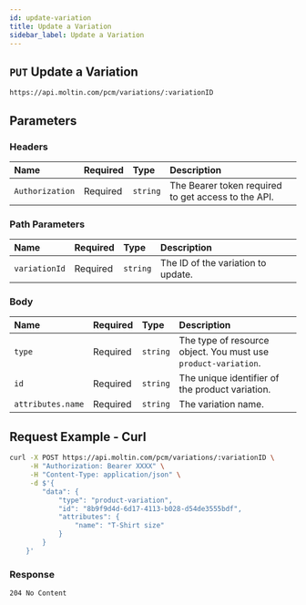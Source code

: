 ```yaml
---
id: update-variation
title: Update a Variation
sidebar_label: Update a Variation
---
```


## `PUT` Update a Variation

```http
https://api.moltin.com/pcm/variations/:variationID
```

## Parameters

### Headers

| Name | Required | Type | Description |
| :--- | :--- | :--- | :--- |
| `Authorization` | Required | `string` | The Bearer token required to get access to the API. |

### Path Parameters

| Name | Required | Type | Description |
| :--- | :--- | :--- | :--- |
| `variationId` | Required | `string` | The ID of the variation to update. |

### Body

| Name | Required | Type | Description |
| :--- | :--- | :--- | :--- |
| `type` | Required | `string` | The type of resource object. You must use `product-variation`.|
| `id` | Required | `string` | The unique identifier of the product variation. |
| `attributes.name` | Required | `string` | The variation name.|

## Request Example - Curl

```bash
curl -X POST https://api.moltin.com/pcm/variations/:variationID \
     -H "Authorization: Bearer XXXX" \
     -H "Content-Type: application/json" \
     -d $'{
        "data": {
            "type": "product-variation",
            "id": "8b9f9d4d-6d17-4113-b028-d54de3555bdf",
            "attributes": {
                "name": "T-Shirt size"
            }
        }
    }'
```

### Response

`204 No Content`
